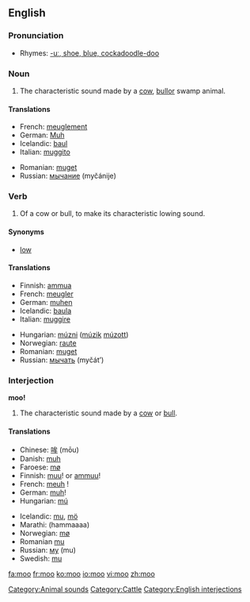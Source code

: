 {{see|MOO}}
==English==

===Pronunciation===
*Rhymes: [[Rhymes:English:-uː|-uː, shoe, blue, cockadoodle-doo]]

===Noun===
{{en-noun}}

# The characteristic sound made by a [[cow]], [[bull]]or swamp animal.

====Translations====

{{trans-top|characteristic sound made by a cow or bull}}
*French: [[meuglement]] {{m}}
*German: [[Muh]] {{n}}
*Icelandic: [[baul]] {{n}}
*Italian: [[muggito]] {{m}}
{{trans-mid}}
*Romanian: [[muget]] {{n}}
*Russian: [[мычание]] (myčánije) {{n}}
{{trans-bottom}}

===Verb===
{{en-verb}}

# {{intransitive}} Of a cow or bull, to make its characteristic lowing sound.

====Synonyms====
*[[low]]

====Translations====
{{top}}
*Finnish: [[ammua]]
*French: [[meugler]]
*German: [[muhen]]
*Icelandic: [[baula]]
*Italian: [[muggire]]
{{mid}}
*Hungarian: [[múzni]] ([[múzik]] [[múzott]])
*Norwegian: [[raute]]
*Romanian: [[muget]]
*Russian: [[мычать]] (myčát’)
{{bottom}}

===Interjection===
'''moo!'''

# The characteristic sound made by a [[cow]] or [[bull]].

====Translations====
{{top}}
*Chinese: [[哞]] (mōu)
*Danish: [[muh]]
*Faroese: [[mø]]
*Finnish: [[muu]]! or [[ammuu]]!
*French: [[meuh]]&nbsp;!
*German: [[muh]]!
*Hungarian: [[mú]]
{{mid}}
*Icelandic: [[mu]], [[mö]]
*Marathi: (hammaaaa)
*Norwegian: [[mø]]
*Romanian [[mu]]
*Russian: [[му]] (mu)
*Swedish: [[mu]]
{{bottom}}

[[Category:Animal sounds]]
[[Category:Cattle]]
[[Category:English interjections]]

[[fa:moo]]
[[fr:moo]]
[[ko:moo]]
[[io:moo]]
[[vi:moo]]
[[zh:moo]]